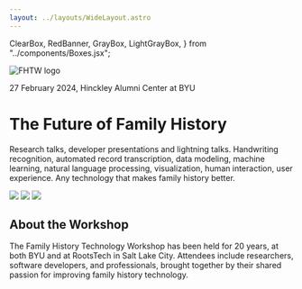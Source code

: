 ```yaml
---
layout: ../layouts/WideLayout.astro
---
```


  ClearBox,
  RedBanner,
  GrayBox,
  LightGrayBox,
} from "../components/Boxes.jsx";

<ClearBox>![FHTW logo](/images/fhtw-logo.svg)</ClearBox>

<RedBanner>27 February 2024, Hinckley Alumni Center at BYU</RedBanner>

<GrayBox>

# The Future of Family History

Research talks, developer presentations and lightning talks. Handwriting
recognition, automated record transcription, data modeling, machine learning,
natural language processing, visualization, human interaction, user experience.
Any technology that makes family history better.

<div class="flex justify-around mt-10 ml-[calc(50%-50vw)] mr-[calc(50%-50vw)]">
  <img class="w-1/4" src="/images/green-indexing.png"></img>
  <img class="w-1/4" src="/images/historic.png"></img>
  <img class="w-1/4" src="/images/superstructure.png"></img>
</div>

</GrayBox>

<LightGrayBox>

## About the Workshop

The Family History Technology Workshop has been held for 20 years, at both BYU
and at RootsTech in Salt Lake City. Attendees include researchers, software
developers, and professionals, brought together by their shared passion for
improving family history technology.

</LightGrayBox>
